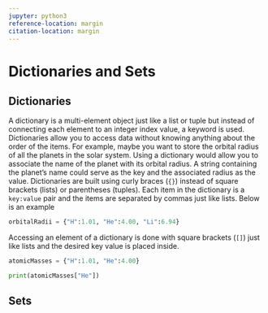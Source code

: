 ```yaml
---
jupyter: python3
reference-location: margin
citation-location: margin
---
```


# Dictionaries and Sets

## Dictionaries
A dictionary is a multi-element object just like a list or tuple but instead of connecting each element to an integer index value, a keyword is used.  Dictionaries allow you to access data without knowing anything about the order of the items.  For example, maybe you want to store the orbital radius of all the planets in the solar system. Using a dictionary would allow you to associate the name of the planet with its orbital radius.  A string containing the planet's name could serve as the key and the associated radius as the value.  Dictionaries are built using curly braces (`{}`) instead of square brackets (lists) or parentheses (tuples).  Each item in the dictionary is a `key:value` pair and the items are separated by commas just like lists.  Below is an example


```python
orbitalRadii = {"H":1.01, "He":4.00, "Li":6.94}

```


Accessing an element of a dictionary is done with square brackets (`[]`) just like lists and the desired key value is placed inside.

```python
atomicMasses = {"H":1.01, "He":4.00}

print(atomicMasses["He"])

```

## Sets
